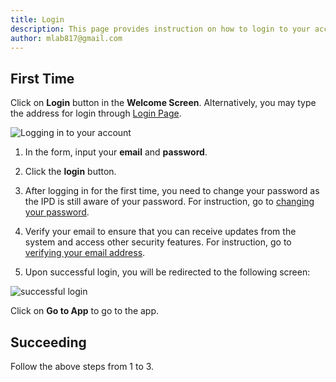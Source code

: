 ```yaml
---
title: Login
description: This page provides instruction on how to login to your account.
author: mlab817@gmail.com
---
```


## First Time

Click on **Login** button in the **Welcome Screen**. Alternatively, you may type the address for login through [Login Page](https://da-ipms2020.web.app/login).

![Logging in to your account](/images/login.png)

1. In the form, input your **email** and **password**.

1. Click the **login** button.

1. After logging in for the first time, you need to change your password as the IPD is still aware of your password. For instruction, go to [changing your password](/account/changing-password).

1. Verify your email to ensure that you can receive updates from the system and access other security features. For instruction, go to [verifying your email address](/account/verify-email).

1. Upon successful login, you will be redirected to the following screen:

![successful login](https://user-images.githubusercontent.com/29625844/87874185-6d3de000-c9fa-11ea-8a30-1c633d343863.png)

Click on **Go to App** to go to the app.

## Succeeding

Follow the above steps from 1 to 3.